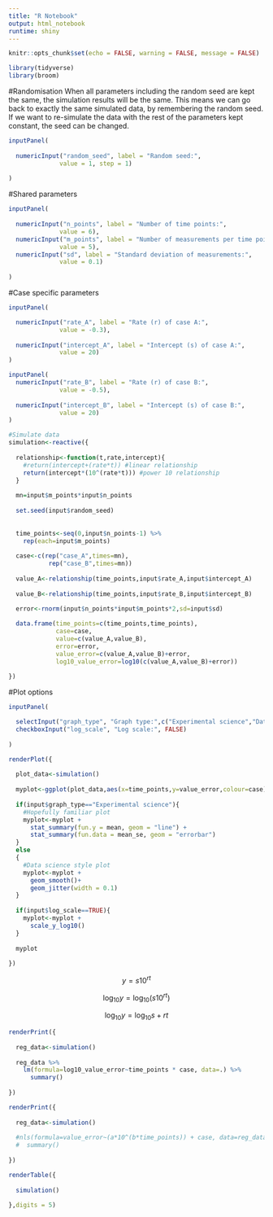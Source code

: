```yaml
---
title: "R Notebook"
output: html_notebook
runtime: shiny
---
```


```r

knitr::opts_chunk$set(echo = FALSE, warning = FALSE, message = FALSE)

library(tidyverse)
library(broom)

```

#Randomisation
When all parameters including the random seed are kept the same, the simulation results will be the same. This means we can go back to exactly the same simulated data, by remembering the random seed. If we want to re-simulate the data with the rest of the parameters kept constant, the seed can be changed.
```r
inputPanel(
  
  numericInput("random_seed", label = "Random seed:",
              value = 1, step = 1)
  
)
```

#Shared parameters

```r
inputPanel(
  
  numericInput("n_points", label = "Number of time points:",
              value = 6),
  numericInput("m_points", label = "Number of measurements per time point:",
              value = 5),
  numericInput("sd", label = "Standard deviation of measurements:",
              value = 0.1)
  
)
```

#Case specific parameters

```r
inputPanel(

  numericInput("rate_A", label = "Rate (r) of case A:",
              value = -0.3),
  
  numericInput("intercept_A", label = "Intercept (s) of case A:",
              value = 20)
)

inputPanel(
  numericInput("rate_B", label = "Rate (r) of case B:",
              value = -0.5),
  
  numericInput("intercept_B", label = "Intercept (s) of case B:",
              value = 20)
)


```

```r

#Simulate data
simulation<-reactive({
  
  relationship<-function(t,rate,intercept){
    #return(intercept+(rate*t)) #linear relationship
    return(intercept*(10^(rate*t))) #power 10 relationship
  }
  
  mn=input$m_points*input$n_points
  
  set.seed(input$random_seed)
  
  
  time_points<-seq(0,input$n_points-1) %>%
    rep(each=input$m_points) 
  
  case<-c(rep("case_A",times=mn),
           rep("case_B",times=mn))
  
  value_A<-relationship(time_points,input$rate_A,input$intercept_A)
  
  value_B<-relationship(time_points,input$rate_B,input$intercept_B)
  
  error<-rnorm(input$n_points*input$m_points*2,sd=input$sd)

  data.frame(time_points=c(time_points,time_points),
             case=case,
             value=c(value_A,value_B),
             error=error,
             value_error=c(value_A,value_B)+error,
             log10_value_error=log10(c(value_A,value_B)+error))
  
})


```

#Plot options

```r

inputPanel(

  selectInput("graph_type", "Graph type:",c("Experimental science","Data science")),
  checkboxInput("log_scale", "Log scale:", FALSE)
  
)

```

```r
renderPlot({
  
  plot_data<-simulation()
  
  myplot<-ggplot(plot_data,aes(x=time_points,y=value_error,colour=case))
  
  if(input$graph_type=="Experimental science"){
    #Hopefully familiar plot
    myplot<-myplot +
      stat_summary(fun.y = mean, geom = "line") + 
      stat_summary(fun.data = mean_se, geom = "errorbar")
  }
  else
  {
    #Data science style plot
    myplot<-myplot +
      geom_smooth()+
      geom_jitter(width = 0.1)
  }
  
  if(input$log_scale==TRUE){
    myplot<-myplot +
      scale_y_log10()
  }
  
  myplot
  
})
```

$$y=s10^{rt}$$

$$\log_{10}y=\log_{10}(s10^{rt})$$

$$\log_{10}y=\log_{10}s+rt$$

```r

renderPrint({
  
  reg_data<-simulation()
  
  reg_data %>%
    lm(formula=log10_value_error~time_points * case, data=.) %>%
      summary()
  
})

```

```r

renderPrint({
  
  reg_data<-simulation()
  
  #nls(formula=value_error~(a*10^(b*time_points)) + case, data=reg_data, start=list(a=1,b=1)) %>%
  #  summary()
  
})

```

```r

renderTable({
  
  simulation()

},digits = 5)
```

